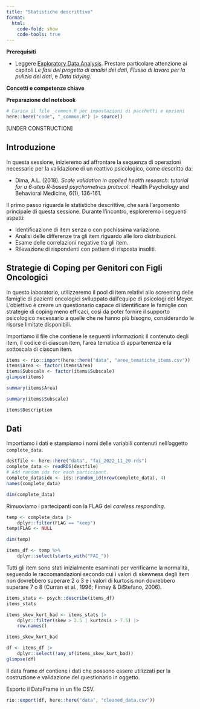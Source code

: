 ```yaml
---
title: "Statistiche descrittive"
format:
  html:
    code-fold: show
    code-tools: true
---
```


**Prerequisiti**

- Leggere [Exploratory Data Analysis](https://ccaudek.github.io/psicometria/chapters/eda/introduction_eda.html). Prestare particolare attenzione ai capitoli *Le fasi del progetto di analisi dei dati*, *Flusso di lavoro per la pulizia dei dati*, e *Data tidying*.

**Concetti e competenze chiave**

**Preparazione del notebook**

```r
# Carica il file _common.R per impostazioni di pacchetti e opzioni
here::here("code", "_common.R") |> source()
```

[UNDER CONSTRUCTION]

## Introduzione

In questa sessione, inizieremo ad affrontare la sequenza di operazioni necessarie per la validazione di un reattivo psicologico, come descritto da:

- Dima, A.L. (2018). *Scale validation in applied health research: tutorial for a 6-step R-based psychometrics protocol*. Health Psychology and Behavioral Medicine, 6(1), 136-161.

Il primo passo riguarda le statistiche descrittive, che sarà l'argomento principale di questa sessione. Durante l'incontro, esploreremo i seguenti aspetti:

- Identificazione di item senza o con pochissima variazione.
- Analisi delle differenze tra gli item riguardo alle loro distribuzioni.
- Esame delle correlazioni negative tra gli item.
- Rilevazione di rispondenti con pattern di risposta insoliti.


## Strategie di Coping per Genitori con Figli Oncologici

In questo laboratorio, utilizzeremo il pool di item relativi allo screening delle famiglie di pazienti oncologici sviluppato dall'equipe di psicologi del Meyer. L'obiettivo è creare un questionario capace di identificare le famiglie con strategie di coping meno efficaci, così da poter fornire il supporto psicologico necessario a quelle che ne hanno più bisogno, considerando le risorse limitate disponibili.

Importiamo il file che contiene le seguenti informazioni: il contenuto degli item, il codice di ciascun item, l'area tematica di appartenenza e la sottoscala di ciascun item.

```r
items <- rio::import(here::here("data", "aree_tematiche_items.csv"))
items$Area <- factor(items$Area)
items$Subscale <- factor(items$Subscale)
glimpse(items)
```

```r
summary(items$Area)
```

```r
summary(items$Subscale)
```

```r
items$Description
```

## Dati 

Importiamo i dati e stampiamo i nomi delle variabili contenuti nell'oggetto `complete_data`.

```r
destfile <- here::here("data", "fai_2022_11_20.rds")
complete_data <- readRDS(destfile)
# Add random idx for each participant.
complete_data$idx <- ids::random_id(nrow(complete_data), 4)
names(complete_data)
```

```r
dim(complete_data)
```

Rimuoviamo i partecipanti con la FLAG del *careless responding*.

```r
temp <- complete_data |>
    dplyr::filter(FLAG == "keep")
temp$FLAG <- NULL
```

```r
dim(temp)
```

```r
items_df <- temp %>%
    dplyr::select(starts_with("FAI_"))
```

Tutti gli item sono stati inizialmente esaminati per verificarne la normalità, seguendo le raccomandazioni secondo cui i valori di skewness degli item non dovrebbero superare 2 o 3 e i valori di kurtosis non dovrebbero superare 7 o 8 (Curran et al., 1996; Finney & DiStefano, 2006).

```r
items_stats <- psych::describe(items_df)
items_stats
```

```r
items_skew_kurt_bad <- items_stats |>
    dplyr::filter(skew > 2.5 | kurtosis > 7.5) |>
    row.names()

items_skew_kurt_bad
```

```r
df <- items_df |>
    dplyr::select(!any_of(items_skew_kurt_bad))
glimpse(df)
```

Il data frame `df` contiene i dati che possono essere utilizzati per la costruzione e validazione del questionario in oggetto.

Esporto il DataFrame in un file CSV.

```r
rio::export(df, here::here("data", "cleaned_data.csv"))
```


